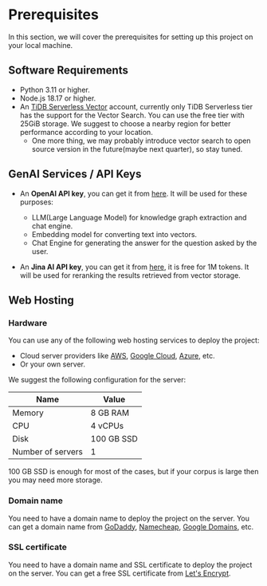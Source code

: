 # Prerequisites
In this section, we will cover the prerequisites for setting up this project on your local machine.


## Software Requirements
* Python 3.11 or higher.
* Node.js 18.17 or higher.
* An [TiDB Serverless Vector](https://pingcap.com/ai) account, currently only TiDB Serverless tier has the support for the Vector Search. You can use the free tier with 25GiB storage. We suggest to choose a nearby region for better performance according to your location.
  * One more thing, we may probably introduce vector search to open source version in the future(maybe next quarter), so stay tuned.


## GenAI Services / API Keys

* An **OpenAI API key**, you can get it from [here](https://platform.openai.com/). It will be used for these purposes:
  * LLM(Large Language Model) for knowledge graph extraction and chat engine.
  * Embedding model for converting text into vectors.
  * Chat Engine for generating the answer for the question asked by the user.

* An **Jina AI API key**, you can get it from [here](https://jina.ai/reranker/), it is free for 1M tokens. It will be used for reranking the results retrieved from vector storage.


## Web Hosting

### Hardware
You can use any of the following web hosting services to deploy the project:
* Cloud server providers like [AWS](https://aws.amazon.com/), [Google Cloud](https://cloud.google.com/), [Azure](https://azure.microsoft.com/), etc.
* Or your own server.

We suggest the following configuration for the server:

| Name                 | Value            |
|----------------------|------------------|
| Memory               | 8 GB RAM         |
| CPU                  | 4 vCPUs          |
| Disk                 | 100 GB SSD       |
| Number of servers    | 1                |

100 GB SSD is enough for most of the cases, but if your corpus is large then you may need more storage.

### Domain name
You need to have a domain name to deploy the project on the server. You can get a domain name from [GoDaddy](https://www.godaddy.com/), [Namecheap](https://www.namecheap.com/), [Google Domains](https://domains.google/), etc.

### SSL certificate
You need to have a domain name and SSL certificate to deploy the project on the server. You can get a free SSL certificate from [Let's Encrypt](https://letsencrypt.org/).